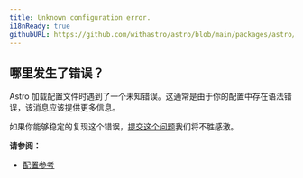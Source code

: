 ```yaml
---
title: Unknown configuration error.
i18nReady: true
githubURL: https://github.com/withastro/astro/blob/main/packages/astro/src/core/errors/errors-data.ts
---
```


## 哪里发生了错误？

Astro 加载配置文件时遇到了一个未知错误。这通常是由于你的配置中存在语法错误，该消息应该提供更多信息。

如果你能够稳定的复现这个错误，[提交这个问题](https://astro.build/issues/)我们将不胜感激。

**请参阅：**

- [配置参考](/zh-cn/reference/configuration-reference/)
